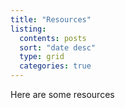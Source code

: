 ```yaml
---
title: "Resources"
listing:
  contents: posts
  sort: "date desc"
  type: grid
  categories: true
---
```


Here are some resources


